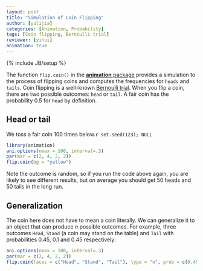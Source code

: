 ```yaml
---
layout: post
title: "Simulation of Coin Flipping"
author: [yulijia]
categories: [Animation, Probability]
tags: [Coin flipping, Bernoulli trial]
reviewer: [yihui]
animation: true
---
```

{% include JB/setup %}

The function `flip.coin()` in the [**animation** package](http://yihui.name/animation) provides a simulation to the process of flipping coins and computes the frequencies for `heads` and `tails`. Coin flipping is a well-known [Bernoulli trial](http://en.wikipedia.org/wiki/Bernoulli_trial). When you flip a coin, there are two possible outcomes: `head` or `tail`. A fair coin has the probability 0.5 for `head` by definition.

## Head or tail

We toss a fair coin 100 times below.`r set.seed(123); NULL`

```r
library(animation) 
ani.options(nmax = 100, interval=.3)
par(mar = c(2, 4, 2, 2))
flip.coin(bg = "yellow")
```

Note the outcome is random, so if you run the code above again, you are likely to see different results, but on average you should get 50 heads and 50 tails in the long run.

## Generalization

The coin here does not have to mean a coin literally. We can generalize it to an object that can produce $n$ possible outcomes. For example, three outcomes `Head`, `Stand` (a coin may stand on the table) and `Tail` with probabilities 0.45, 0.1 and 0.45 respectively:

```r
ani.options(nmax = 100, interval=.3)
par(mar = c(2, 4, 2, 2))
flip.coin(faces = c("Head", "Stand", "Tail"), type = "n", prob = c(0.45, 0.1, 0.45), col = c(1, 2, 4))
```
